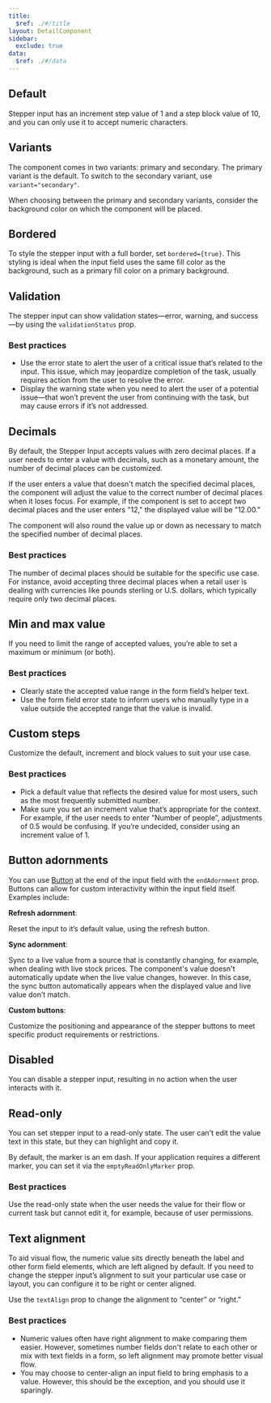 ```yaml
---
title:
  $ref: ./#/title
layout: DetailComponent
sidebar:
  exclude: true
data:
  $ref: ./#/data
---
```


<LivePreview componentName="stepper-input" exampleName="Default" >

## Default

Stepper input has an increment step value of 1 and a step block value of 10, and you can only use it to accept numeric characters.

</LivePreview>
<LivePreview componentName="stepper-input" exampleName="Variants" >

## Variants

The component comes in two variants: primary and secondary. The primary variant is the default. To switch to the secondary variant, use `variant="secondary"`.

When choosing between the primary and secondary variants, consider the background color on which the component will be placed.

</LivePreview>
<LivePreview componentName="stepper-input" exampleName="Bordered" >

## Bordered

To style the stepper input with a full border, set `bordered={true}`. This styling is ideal when the input field uses the same fill color as the background, such as a primary fill color on a primary background.

</LivePreview>
<LivePreview componentName="stepper-input" exampleName="Validation" >

## Validation

The stepper input can show validation states—error, warning, and success—by using the `validationStatus` prop.

### Best practices

- Use the error state to alert the user of a critical issue that’s related to the input. This issue, which may jeopardize completion of the task, usually requires action from the user to resolve the error.
- Display the warning state when you need to alert the user of a potential issue—that won’t prevent the user from continuing with the task, but may cause errors if it’s not addressed.

</LivePreview>
<LivePreview componentName="stepper-input" exampleName="Decimals" >

## Decimals

By default, the Stepper Input accepts values with zero decimal places. If a user needs to enter a value with decimals, such as a monetary amount, the number of decimal places can be customized.

If the user enters a value that doesn't match the specified decimal places, the component will adjust the value to the correct number of decimal places when it loses focus. For example, if the component is set to accept two decimal places and the user enters "12," the displayed value will be "12.00."

The component will also round the value up or down as necessary to match the specified number of decimal places.

### Best practices

The number of decimal places should be suitable for the specific use case. For instance, avoid accepting three decimal places when a retail user is dealing with currencies like pounds sterling or U.S. dollars, which typically require only two decimal places.

</LivePreview>
<LivePreview componentName="stepper-input" exampleName="Limits" >

## Min and max value

If you need to limit the range of accepted values, you’re able to set a maximum or minimum (or both).

### Best practices

- Clearly state the accepted value range in the form field’s helper text.
- Use the form field error state to inform users who manually type in a value outside the accepted range that the value is invalid.

</LivePreview>
<LivePreview componentName="stepper-input" exampleName="StepAndBlock" >

## Custom steps

Customize the default, increment and block values to suit your use case.

### Best practices

- Pick a default value that reflects the desired value for most users, such as the most frequently submitted number.
- Make sure you set an increment value that’s appropriate for the context. For example, if the user needs to enter ”Number of people”, adjustments of 0.5 would be confusing. If you’re undecided, consider using an increment value of 1.

</LivePreview>
<LivePreview componentName="stepper-input" exampleName="ButtonAdornments" >

## Button adornments

You can use [Button](/salt/components/button) at the end of the input field with the `endAdornment` prop. Buttons can allow for custom interactivity within the input field itself. Examples include:

**Refresh adornment**:

Reset the input to it’s default value, using the refresh button.

**Sync adornment**:

Sync to a live value from a source that is constantly changing, for example, when dealing with live stock prices. The component's value doesn't automatically update when the live value changes, however. In this case, the sync button automatically appears when the displayed value and live value don’t match.

**Custom buttons**:

Customize the positioning and appearance of the stepper buttons to meet specific product requirements or restrictions.

</LivePreview>
<LivePreview componentName="stepper-input" exampleName="Disabled" >

## Disabled

You can disable a stepper input, resulting in no action when the user interacts with it.

</LivePreview>
<LivePreview componentName="stepper-input" exampleName="Readonly" >

## Read-only

You can set stepper input to a read-only state. The user can't edit the value text in this state, but they can highlight and copy it.

By default, the marker is an em dash. If your application requires a different marker, you can set it via the `emptyReadOnlyMarker` prop.

### Best practices

Use the read-only state when the user needs the value for their flow or current task but cannot edit it, for example, because of user permissions.

</LivePreview>
<LivePreview componentName="stepper-input" exampleName="TextAlignment" >

## Text alignment

To aid visual flow, the numeric value sits directly beneath the label and other form field elements, which are left aligned by default. If you need to change the stepper input’s alignment to suit your particular use case or layout, you can configure it to be right or center aligned.

Use the `textAlign` prop to change the alignment to “center” or “right.”

### Best practices

- Numeric values often have right alignment to make comparing them easier. However, sometimes number fields don't relate to each other or mix with text fields in a form, so left alignment may promote better visual flow.
- You may choose to center-align an input field to bring emphasis to a value. However, this should be the exception, and you should use it sparingly.

</LivePreview>

